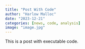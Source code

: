 ```yaml
---
title: "Post With Code"
author: "Harlow Malloc"
date: "2023-12-21"
categories: [news, code, analysis]
image: "image.jpg"
---
```


This is a post with executable code.
